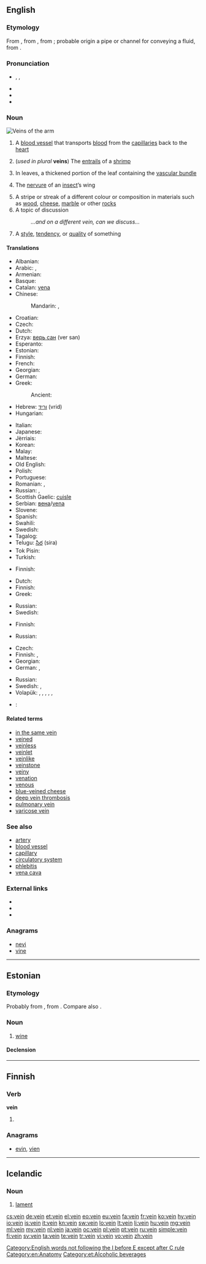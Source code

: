==English==
{{wikipedia}}

===Etymology===
From {{etyl|enm}}, from {{etyl|fro}}, from {{etyl|la}} {{term|vena|vēna|lang=la|a blood-vessel, vein, artery, also a watercourse, a vein of metal, a vein or streak of wood or stone, a row of trees, strength, a person's natural bent, ect.}}; probable origin a pipe or channel for conveying a fluid, from {{term|vehere|lang=la||to carry, convey}}.

===Pronunciation===
* {{a|UK|US}} {{enPR|vān}}, {{IPA|/veɪn/}}, {{X-SAMPA|/veIn/}}
* {{audio|en-us-vein.ogg|Audio (US)}}
* {{homophones|vain|vane}}
* {{rhymes|eɪn}}

===Noun===
[[File:Arm veins - 20090522.jpg|thumb|Veins of the [[arm]]]]
{{en-noun}}

# {{anatomy}} A [[blood vessel]] that transports [[blood]] from the [[capillary|capillaries]] back to the [[heart]]
# (''used in plural'' '''veins''') The [[entrails]] of a [[shrimp]]
# {{botany}} In leaves, a thickened portion of the leaf containing the [[vascular bundle]]
# {{zoology}} The [[nervure]] of an [[insect]]’s wing
# A stripe or streak of a different colour or composition in materials such as [[wood]], [[cheese]], [[marble]] or other [[rock]]s
# A topic of discussion
#: ''...and on a different vein, can we discuss...''
# A [[style]], [[tendency]], or [[quality]] of something

====Translations====
{{trans-top|blood vessel}}
* Albanian: {{t-|sq|damar|xs=Albanian}}
* Arabic: {{t|ar|وريد|m|tr=wariid}},  {{t-|ar|عرق|m|tr=3irq}}
* Armenian: {{t+|hy|երակ|tr=erak}}
* Basque: {{t|eu|zain}}
* Catalan: [[vena]] {{f}}
* Chinese:
*: Mandarin: {{t|cmn|靜脈|sc=Hani}},  {{t|cmn|静脉|tr=jìngmài|sc=Hani}}
* Croatian: {{t-|hr|žila|f}}
* Czech: {{t-|cs|žíla|f}}
* Dutch: {{t+|nl|ader|m}}
* Erzya: [[верь сан]] (ver san)
* Esperanto: {{t-|eo|vejno|xs=Esperanto}}
* Estonian: {{t-|et|veen}}
* Finnish: {{t+|fi|laskimo}}
* French: {{t+|fr|veine|f}}
* Georgian: {{t|ka|კართი|tr=kart’i|sc=Geor}}
* German: {{t+|de|Ader|f}}
* Greek: {{t|el|φλέβα|f|tr=fléva}}
*: Ancient: {{t|grc|φλέψ|f|tr=fleps}}
* Hebrew: [[וריד]] (vrid) {{m}}
* Hungarian: {{t+|hu|ér}}
{{trans-mid}}
* Italian: {{t+|it|vena|f}}
* Japanese: {{t+|ja|静脈|tr=じょうみゃく, jōmyaku}}
* Jèrriais: {{tø|roa-jer|veine|f}}
* Korean: {{t+|ko|정맥|sc=Hang}}
* Malay: {{t|ms|urat}}
* Maltese: {{t-|mt|vina|f|xs=Maltese}}
* Old English: {{t-|ang|ædre|f|alt=ǣdre|xs=Old English}}
* Polish: {{t+|pl|żyła|f}}
* Portuguese: {{t+|pt|veia|f}}
* Romanian: {{t-|ro|venă|f}}, {{t-|ro|vână}}
* Russian: {{t+|ru|вена|f|tr=véna}},  {{t+|ru|жила|f|tr=žíla}}
* Scottish Gaelic: [[cuisle]] {{f}}
* Serbian: [[вена]]/[[vena]] {{f}}
* Slovene: {{t-|sl|vena|f}}
* Spanish: {{t+|es|vena|f}}
* Swahili: {{t+|sw|mshipa|xs=Swahili}}
* Swedish: {{t+|sv|ven|c}}
* Tagalog: {{qualifier| literally}} {{t|tl|ugat|n}}
* Telugu: [[సిర]] (sira)
* Tok Pisin: {{t|tpi|mambu bilong blut}}
* Turkish: {{t+|tr|damar}}
{{trans-bottom}}

{{trans-top|entrails of a shrimp}}
* Finnish: {{t+|fi|suoli}}
{{trans-mid}}
{{trans-bottom}}

{{trans-top|thickened portion of a leaf}}
* Dutch: {{t-|nl|nerf}}
* Finnish: {{t-|fi|suoni}}
* Greek: {{t|el|νεύρο|n|tr=névro}}
{{trans-mid}}
* Russian: {{t+|ru|жилка|f|tr=žílka}}
* Swedish: {{t|sv|närv|c}}
{{trans-bottom}}

{{trans-top|nervure of insect’s wing}}
* Finnish: {{t-|fi|siipisuoni}}
{{trans-mid}}
* Russian: {{t+|ru|жилка|f|tr=žílka}}
{{trans-bottom}}

{{trans-top|stripe or streak in stone or other material}}
* Czech: {{t-|cs|žíla|f}}
* Finnish: {{t-|fi|juonne}}, {{t-|fi|suoni}}
* Georgian: {{t|ka|ძარღვი|tr=jarḡvi|sc=Geor}}
* German: {{t|de|Ader|f}}, {{t|de|Goldader|f}}
{{trans-mid}}
* Russian: {{t|ru|прожилка|f|tr=prožílka}}
* Swedish: {{t|sv|åder|c}}, {{t|sv|ådra|c}}
* Volapük: {{t|vo|filun}}, {{qualifier|in stone}} {{t|vo|filunül}}, {{t|vo|goldinafilun}}, {{t|vo|largentinafilun}}, {{qualifier|marble}} {{t|vo|maboinafilunül}}, {{qualifier|ore}} {{t|vo|münafilun}}
{{trans-bottom}}

{{checktrans-top}}
* {{ttbc|ka}}: {{t|ka|ვენა|tr=vena}}
{{checktrans-mid}}
{{checktrans-bottom}}

====Related terms====
* [[in the same vein]]
* [[veined]]
* [[veinless]]
* [[veinlet]]
* [[veinlike]]
* [[veinstone]]
* [[veiny]]
* [[venation]]
* [[venous]]
* [[blue-veined cheese]]
* [[deep vein thrombosis]]
* [[pulmonary vein]]
* [[varicose vein]]

===See also===
* [[artery]]
* [[blood vessel]]
* [[capillary]]
* [[circulatory system]]
* [[phlebitis]]
* [[vena cava]]

===External links===
* {{R:Webster 1913}}
* {{R:Century 1911}}
* {{R:OneLook}}

===Anagrams===
* [[nevi#English|nevi]]
* [[vine#English|vine]]

[[Category:English words not following the I before E except after C rule]]
[[Category:en:Anatomy]]

----

==Estonian==
{{wikipedia|lang=et}}

===Etymology===
Probably from {{etyl|de|et}} {{term|Wein|lang=de}}, from {{etyl|la|et}} {{term|vinum|vīnum|lang=la}}. Compare also {{term|viin|lang=et}}.

===Noun===
{{et-noun|veini|veini}}

# [[wine]]

====Declension====
{{rfinfl|lang=et}}

[[Category:et:Alcoholic beverages]]

----

==Finnish==

===Verb===
'''vein'''

# {{fi-form of|viedä|type=verb|pr=first-person|pl=singular|mood=indicative|tense=past}}

===Anagrams===
* [[evin#Finnish|evin]], [[vien#Finnish|vien]]

----

==Icelandic==

===Noun===
{{is-noun|n}}

# [[lament]]

[[cs:vein]]
[[de:vein]]
[[et:vein]]
[[el:vein]]
[[eo:vein]]
[[eu:vein]]
[[fa:vein]]
[[fr:vein]]
[[ko:vein]]
[[hy:vein]]
[[io:vein]]
[[is:vein]]
[[it:vein]]
[[kn:vein]]
[[sw:vein]]
[[lo:vein]]
[[lt:vein]]
[[li:vein]]
[[hu:vein]]
[[mg:vein]]
[[ml:vein]]
[[my:vein]]
[[nl:vein]]
[[ja:vein]]
[[oc:vein]]
[[pl:vein]]
[[pt:vein]]
[[ru:vein]]
[[simple:vein]]
[[fi:vein]]
[[sv:vein]]
[[ta:vein]]
[[te:vein]]
[[tr:vein]]
[[vi:vein]]
[[vo:vein]]
[[zh:vein]]